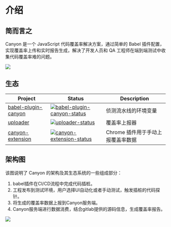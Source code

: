 # 介绍

## 简而言之

Canyon 是一个 JavaScript 代码覆盖率解决方案，通过简单的 Babel 插件配置，实现覆盖率上传和实时报告生成，解决了开发人员和 QA 工程师在端到端测试中收集代码覆盖率难的问题。

![](/static/documentation/getting-started/introduction/home-screen.png)


## 生态

| Project               | Status                                                       | Description                                     |
| --------------------- | ------------------------------------------------------------ |-------------------------------------------------|
| [babel-plugin-canyon]          | [![babel-plugin-canyon-status]][babel-plugin-canyon-package]                   | 侦测流水线的环境变量 |
| [uploader]                | [![uploader-status]][uploader-package]                               | 覆盖率上报器          |
| [canyon-extension]             | [![canyon-extension-status]][canyon-extension-package]                         | Chrome 插件用于手动上报覆盖率数据   |

[babel-plugin-canyon]: https://github.com/canyon-project/babel-plugin-canyon
[uploader]: https://github.com/canyon-project/uploader
[canyon-extension]: https://github.com/canyon-project/canyon-extension
[babel-plugin-canyon-status]: https://img.shields.io/npm/v/babel-plugin-canyon.svg
[uploader-status]: https://img.shields.io/github/v/release/canyon-project/uploader?label=release
[canyon-extension-status]: https://img.shields.io/chrome-web-store/v/omnpafdjidgpdmlimbangcjjaaodbeof.svg
[babel-plugin-canyon-package]: https://npmjs.com/package/babel-plugin-canyon
[uploader-package]: https://github.com/canyon-project/uploader/releases
[canyon-extension-package]: https://chrome.google.com/webstore/detail/canyon/omnpafdjidgpdmlimbangcjjaaodbeof

## 架构图

该图说明了 Canyon 的架构及其生态系统的一些组成部分：

1. babel插件在CI/CD流程中完成代码插桩。
2. 工程发布到测试环境，用户选择UI自动化或者手动测试，触发插桩的代码探针。
3. 将生成的覆盖率数据上报到Canyon服务端。
4. Canyon服务端进行数据消费，结合gitlab提供的源码信息，生成覆盖率报告。

![](/static/documentation/getting-started/introduction/architecture.png)



